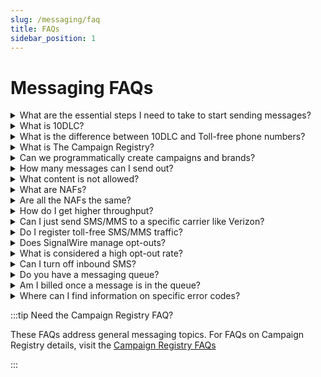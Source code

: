 ```yaml
---
slug: /messaging/faq
title: FAQs
sidebar_position: 1
---
```



# Messaging FAQs

<details className={style.faq}>
  <summary>What are the essential steps I need to take to start sending messages?</summary>
<p className={style.answer}>

1. Create a Brand.
2. Register a Campaign.
3. Assign phone numbers to the campaign.

Full details are explained in our [Registration](/messaging/getting-started/campaign-registry/registration) guide.

</p>
</details>

<details className={style.faq}>
  <summary>What is 10DLC?</summary>
<p className={style.answer}>

10DLC is a type of phone number. Short for 10 Digit Local Code, it is a type of phone number
that includes an area code followed by 7 additional digits indicating a specific channel.
For example, +12345678910, where the "+1" indicates the country, the "234" indicates the
area code, and the remaining digits indicate the channel.

  </p>
</details>

<details className={style.faq}>
  <summary>What is the difference between 10DLC and Toll-free phone numbers?</summary>
<p className={style.answer}>

Toll-free numbers, although slightly more expensive, allow for increased throughput out-of-the-box.
They also have a registration process tied to them, however once complete, have a higher
deliverability rating than traditional 10DLC numbers.

</p>
</details>

<details className={style.faq}>
  <summary>What is The Campaign Registry?</summary>
<p className={style.answer}>

The Campaign Registry is a platform that was created in partnership with a company called
Kaleyra and several Mobile Network Operators (MNOs). The platform itself acts as a source
of information about every 10DLC number being used for outbound SMS through A2P routes in
an effort to discourage spam in the industry. In short, any and all 10DLC numbers that are
to be used for SMS in SignalWire's platform must be registered through the Campaign Registry.
You can find more information about the Campaign Registry in-depth [here](/messaging/get-started/campaign-registry).

</p>
</details>

<details className={style.faq}>
  <summary>Can we programmatically create campaigns and brands?</summary>
<p className={style.answer}>

Yes! You can do this through the SignalWire REST APIs. Check out the [documentation](/rest/signalwire-rest/endpoints/space/list-brands).

</p>
</details>

<details className={style.faq}>
  <summary>How many messages can I send out?</summary>
<p className={style.answer}>

The number of messages you can send out depends on a few different factors. If you are using
a toll-free number, there is no real limit outside of throughput in regards to the amount
of messages you could feasibly send. With 10DLC, it depends on your registered use case with
the Campaign Registry. AT&T provides limits a limit on the amount of texts per minute you
can send to an end-user at the campaign level whereas T-Mobile limits the overall amount
of SMS per day you can send to and end user at the brand level. For more information around
this, feel free to read [Campaign Registry - All you need to know](/messaging/get-started/campaign-registry).

</p>
</details>

<details className={style.faq}>
  <summary>What content is not allowed?</summary>
<p className={style.answer}>

There is some content that is explicitly disallowed from being sent via SMS/MMS with SignalWire.
You can see this list in full detail [here](./getting-started/sms-best-practices-how-to-ensure-message-delivery.mdx).

</p>
</details>

<details className={style.faq}>
  <summary>What are NAFs?</summary>
<p className={style.answer}>

Network Access Fees (NAFs) are additional fees that are charged by Mobile Network Operators
(MNOs) charge on a per-SMS/MMS basis for the ability of that SMS/MMS to be passed-through
their network.

</p>
</details>

<details className={style.faq}>
  <summary>Are all the NAFs the same?</summary>
<p className={style.answer}>

No. Every MNO has their own NAFs set by them for inbound and outbound SMS. To see a list
of NAFs broken down by MNO and direction, you can look [here](/messaging/getting-started/campaign-registry/pricing).

</p>
</details>

<details className={style.faq}>
  <summary>How do I get higher throughput?</summary>
<p className={style.answer}>

For verified toll-free numbers, you can contact sales at sales@signalwire.com to increase
the throughput of those numbers up to 100 MPS for an additional price.

</p>
</details>

<details className={style.faq}>
  <summary>Can I just send SMS/MMS to a specific carrier like Verizon?</summary>
<p className={style.answer}>

SignalWire does not provide a way to explicitly send to Verizon end-users or end-users of
any other MNO.

</p>
</details>

<details className={style.faq}>
  <summary>Do I register toll-free SMS/MMS traffic?</summary>
<p className={style.answer}>

You can verify toll-free traffic by opening a support ticket with us. Our team will follow
up with the forms and information we need from you within that support ticket.

</p>
</details>

<details className={style.faq}>
  <summary>Does SignalWire manage opt-outs?</summary>
<p className={style.answer}>

No. Customers are responsible for handling inbound stop requests and removing those customers
from subscriber lists. Messages should **not** go out to these numbers again unless they
have opted back in via an Unstop request.

</p>
</details>

<details className={style.faq}>
  <summary>What is considered a high opt-out rate?</summary>
<p className={style.answer}>

Carriers consider anything more than 5% opt-out to be a high rate for consumers who have
opted in and therefore should want to receive these messages.

</p>
</details>

<details className={style.faq}>
  <summary>Can I turn off inbound SMS?</summary>
<p className={style.answer}>

Not currently. We have no way to turn off inbound SMS at this time. You can leave your numbers
unset up for messaging and nothing will happen when inbound messages come into the numbers
though!

</p>
</details>

<details className={style.faq}>
  <summary>Do you have a messaging queue?</summary>
<p className={style.answer}>

We do not have a "scheduled" queue, but messages that exceed your throughput will be entered
into your space's backlog and sent when possible. Read about the backlog and queue system
[here](/platform/basics/general/signalwire-rate-limits#queue-and-backlog-system)! The default
message backlog is 10,000 for the entire Space. These limits can be increased based on
the use case and individual approval following an [account verification request](/platform/dashboard/guides/how-to-request-an-increase-to-your-signalwire-space-limits).

</p>
</details>

<details className={style.faq}>
  <summary>Am I billed once a message is in the queue?</summary>
<p className={style.answer}>
  
  Messages are charged when they are 'Sent' successfully - meaning they leave our network without
  issue. They are charged regardless of whether or not they deliver after they have left our
  network. You are not charged while your messages are queued or 'failed' (failed meaning they
  never left our network).

</p>
</details>

<details className={style.faq}>
  <summary>Where can I find information on specific error codes?</summary>
<p className={style.answer}>

Visit our [error code explanation page](/rest/compatibility-api/overview/error-codes) for details. Also, to find out what you can do about error codes, take a look at [How to Troubleshoot Common Messaging Issues](./getting-started/how-to-troubleshoot-common-messaging-issues.mdx).

</p>
</details>

:::tip Need the Campaign Registry FAQ?

These FAQs address general messaging topics. For FAQs on Campaign Registry details, visit the 
[Campaign Registry FAQs](/messaging/getting-started/campaign-registry/faq)

:::
